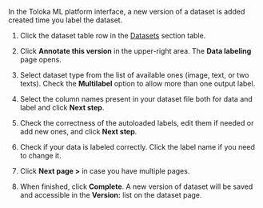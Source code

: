 In the Toloka ML platform interface, a new version of a dataset is added created time you label the dataset.

1. Click the dataset table row in the [Datasets](https://tolokamodels.tech/datasets) section table.

1. Click **Annotate this version** in the upper-right area. The **Data labeling** page opens.

1. Select dataset type from the list of available ones (image, text, or two texts). Check the **Multilabel** option to allow more than one output label.

1. Select the column names present in your dataset file both for data and label and click **Next step**.

1. Check the correctness of the autoloaded labels, edit them if needed or add new ones, and click **Next step**.

1. Check if your data is labeled correctly. Click the label name if you need to change it.

1. Click **Next page >** in case you have multiple pages.

1. When finished, click **Complete**. A new version of dataset will be saved and accessible in the **Version:** list on the dataset page.
